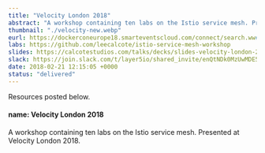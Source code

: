---
title: "Velocity London 2018"
abstract: "A workshop containing ten labs on the Istio service mesh. Presented at Velocity London 2018."
thumbnail: "./velocity-new.webp"
eurl: https://dockerconeurope18.smarteventscloud.com/connect/search.ww#loadSearch-searchPhrase=&searchType=session&tc=0&sortBy=dayTime&i(1037)=&p=
labs: https://github.com/leecalcote/istio-service-mesh-workshop
slides: https://calcotestudios.com/talks/decks/slides-velocity-london-2018-using-istio-workshop.html
slack: https://join.slack.com/t/layer5io/shared_invite/enQtNDk0MzUwMDE5MDkzLTA5ODUzNjNjOTBjMGIxM2JjOGNiM2E2YTM0OTU3NzBiOTA3NjFlMWUwOTU0MjgzMzVhMDNlZDcxYjcxYmJkYjc
date: 2018-02-21 12:15:05 +0000
status: "delivered"
---

Resources posted below.

#### name: Velocity London 2018

A workshop containing ten labs on the Istio service mesh. Presented at Velocity London 2018.
